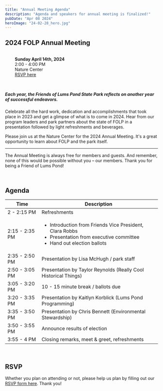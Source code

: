 ```yaml
---
title: "Annual Meeting Agenda"
description: "Agenda and speakers for annual meeting is finalized!"
pubDate: "Apr 08 2024"
heroImage: "24-02-28_hero.jpg"
---
```


## 2024 FOLP Annual Meeting

<div style="border: 1px solid var(--color-gray-200); border-left-width: 1rem; padding: 1rem 2rem; width: max-content; margin: 1rem 0 2rem;">
  <b>Sunday April 14th, 2024</b>
  <div>2:00 - 4:00 PM</div>
  <div>Nature Center</div>
  <div>
    <a href="https://forms.gle/8n4PBDEH3pxG6Xjy9">RSVP here</a>
  </div>
</div>

##### Each year, the Friends of Lums Pond State Park reflects on another year of successful endeavors.

Celebrate all the hard work, dedication and accomplishments that took place in 2023 and get a glimpse of what is to come in 2024. Hear from our program leaders and park partners about the state of FOLP in a presentation followed by light refreshments and beverages.

Please join us at the Nature Center for the 2024 Annual Meeting. It's a great opportunity to learn about FOLP and the park itself.

---

The Annual Meeting is always free for members and guests. And remember, none of this would be possible without you – our members. Thank you for being a Friend of Lums Pond!

<br />

## Agenda

<div class="agenda-table">

| Time           | Description                                                                                                                                             |
| -------------- | ------------------------------------------------------------------------------------------------------------------------------------------------------- |
| 2 - 2:15 PM    | Refreshments                                                                                                                                            |
| 2:15 - 2:35 PM | <ul><li>Introduction from Friends Vice President, Clara Robbs</li><li>Presentation from executive committee</li><li>Hand out election ballots</li></ul> |
| 2:35 - 2:50 PM | Presentation by Lisa McHugh / park staff                                                                                                                |
| 2:50 - 3:05 PM | Presentation by Taylor Reynolds (Really Cool Historical Things)                                                                                         |
| 3:05 - 3:20 PM | 10 - 15 minute break / ballots due                                                                                                                      |
| 3:20 - 3:35 PM | Presentation by Kaitlyn Korblick (Lums Pond Programming)                                                                                                |
| 3:35 - 3:50 PM | Presentation by Chris Bennett (Environmental Stewardship)                                                                                               |
| 3:50 - 3:55 PM | Announce results of election                                                                                                                            |
| 3:55 - 4 PM    | Closing remarks, meet & greet, refreshments                                                                                                             |

</div>

<br />

## RSVP

Whether you plan on attending or not, please help us plan by filling out our <a href="https://forms.gle/8n4PBDEH3pxG6Xjy9">RSVP form here</a>. Thank you!
